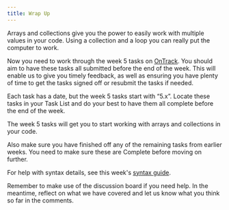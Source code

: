 ```yaml
---
title: Wrap Up
---
```



Arrays and collections give you the power to easily work with multiple values in your code. Using a collection and a loop you can really put the computer to work.

Now you need to work through the week 5 tasks on [OnTrack](https://ontrack.deakin.edu.au). You should aim to have these tasks all submitted before the end of the week. This will enable us to give you timely feedback, as well as ensuring you have plenty of time to get the tasks signed off or resubmit the tasks if needed.

Each task has a date, but the week 5 tasks start with “5.x”. Locate these tasks in your Task List and do your best to have them all complete before the end of the week.

The week 5 tasks will get you to start working with arrays and collections in your code.

Also make sure you have finished off any of the remaining tasks from earlier weeks. You need to make sure these are Complete before moving on further.

For help with syntax details, see this week's [syntax guide](/book/part-3-programs-as-concepts/4-collections/1-concepts/25-syntax-guide).

Remember to make use of the discussion board if you need help. In the meantime, reflect on what we have covered and let us know what you think so far in the comments.